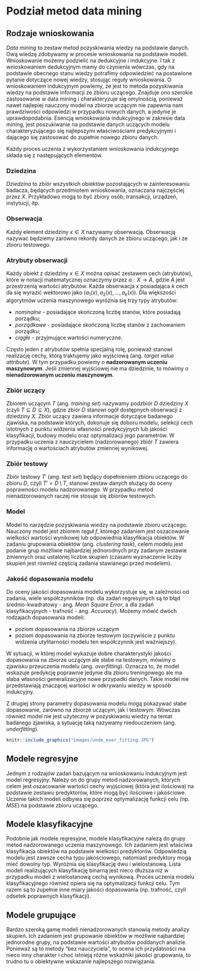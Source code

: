 # Podział metod data mining

## Rodzaje wnioskowania

*Data mining* to zestaw metod pozyskiwania wiedzy na podstawie danych. Ową wiedzę zdobywamy w procesie wnioskowania na podstawie modeli. Wnioskowanie możemy podzielić na dedukcyjne i indukcyjne. I tak z wnioskowaniem dedukcyjnym mamy do czynienia wówczas, gdy na podstawie obecnego stanu wiedzy potrafimy odpowiedzieć na postawione pytanie dotyczące nowej wiedzy, stosując reguły wnioskowania. O wnioskowaniem indukcyjnym powiemy, że jest to metoda pozyskiwania wiedzy na podstawie informacji ze zbioru uczącego. Znajduje ono szerokie zastosowanie w data mining i charakteryzuje się omylnością, ponieważ nawet najlepiej nauczony model na zbiorze uczącym nie zapewnia nam prawdziwości odpowiedzi w przypadku nowych danych, a jedynie je uprawdopodabnia. Esencją wnioskowania indukcyjnego w zakresie data mining, jest poszukiwanie na podstawie danych uczących modelu charakteryzującego się najlepszymi właściwościami predykcyjnymi i dającego się zastosować do zupełnie nowego zbioru danych.

Każdy proces uczenia z wykorzystaniem wnioskowania indukcyjnego składa się z następujących elementów.

### Dziedzina

*Dziedzina* to zbiór wszystkich obiektów pozostających w zainteresowaniu badacza, będących przedmiotem wnioskowania, oznaczana najczęściej przez $X$. Przykładowo mogą to być zbiory osób, transakcji, urządzeń, instytucji, itp.

### Obserwacja

Każdy element dziedziny $x\in X$ nazywamy obserwacją. Obserwacją nazywać będziemy zarówno rekordy danych ze zbioru uczącego, jak i ze zbioru testowego.

### Atrybuty obserwacji

Każdy obiekt z dziedziny $x\in X$ można opisać zestawem cech (atrybutów), które w notacji matematycznej oznaczymy przez $a:X\to A$, gdzie $A$ jest przestrzenią wartości atrybutów. Każda obserwacja $x$ posiadająca $k$ cech da się wyrazić wektorowo jako $(a_1(x), a_2(x), \ldots, a_k(x))$. Dla większości algorytmów uczenia maszynowego wyróżnia się trzy typy atrybutów:

- *nominalne* - posiadające skończoną liczbę stanów, które posiadają porządku;
- *porządkowe* - posiadające skończoną liczbę stanów z zachowaniem porządku;
- *ciągłe* - przyjmujące wartości numeryczne.

Często jeden z atrybutów spełnia specjalną rolę, ponieważ stanowi realizację cechy, którą traktujemy jako wyjściową (ang. *target value attribute*). W tym przypadku powiemy o **nadzorowanym uczeniu maszynowym**. Jeśli zmiennej wyjściowej nie ma dziedzinie, to mówimy o **nienadzorowanym uczeniu maszynowym**.

### Zbiór uczący

Zbiorem uczącym $T$ (ang. *training set*) nazywamy podzbiór $D$ dziedziny $X$ (czyli $T\subseteq D\subseteq X$), gdzie zbiór $D$ stanowi ogół dostępnych obserwacji z dziedziny $X$. Zbiór uczący zawiera informacje dotyczące badanego zjawiska, na podstawie których, dokonuje się doboru modelu, selekcji cech istotnych z punktu widzenia własności predykcyjnych lub jakości klasyfikacji, budowy modelu oraz optymalizacji jego parametrów. W przypadku uczenia z nauczycielem (nadzorowanego) zbiór $T$ zawiera informację o wartościach atrybutów zmiennej wynikowej.

### Zbiór testowy

Zbiór testowy $T'$ (ang. *test set*) będący dopełnieniem zbioru uczącego do zbioru $D$, czyli $T'=D\setminus T$, stanowi zestaw danych służący do oceny poprawności modelu nadzorowanego. W przypadku metod nienadzorowanych raczej nie stosuje się zbiorów testowych.

### Model

Model to narzędzie pozyskiwania wiedzy na podstawie zbioru uczącego. Nauczony model jest zbiorem reguł $f$, którego zadaniem jest oszacowanie wielkości wartości wynikowej lub odpowiednia klasyfikacja obiektów. W zadaniu grupowania obiektów (ang. *clustering task*), celem modelu jest podanie grup możliwie najbardziej jednorodnych przy zadanym zestawie zmiennych oraz ustalonej liczbie skupień (czasami wyznaczenie liczby skupień jest również częścią zadania stawianego przed modelem). 

### Jakość dopasowania modelu

Do oceny jakości dopasowania modelu wykorzystuje się, w zależności od zadania, wiele współczynników (np. dla zadań regresyjnych są to błąd średnio-kwadratowy - ang. *Mean Square Error*, a dla zadań klasyfikacyjnych - trafność  - ang. *Accuracy*). Możemy mówić dwóch rodzajach dopasowania modeli:

- poziom dopasowania na zbiorze uczącym
- poziom dopasowania na zbiorze testowym (oczywiście z punktu widzenia utylitarności modelu ten współczynnik jest ważniejszy).

W sytuacji, w której model wykazuje dobre charakterystyki jakości dopasowania na zbiorze uczącym ale słabe na testowym, mówimy o zjawisku przeuczenia modelu (ang. *overfitting*). Oznacza to, że model wskazuje predykcję poprawnie jedynie dla zbioru treningowego ale ma słaba własności generalizacyjne nowe przypadki danych. Takie model nie przedstawiają znaczącej wartości w odkrywaniu wiedzy w sposób indukcyjny. 

Z drugiej strony parametry dopasowania modelu mogą pokazywać słabe dopasowanie, zarówno na zbiorze uczącym, jak i testowym. Wówczas również model nie jest użyteczny w pozyskiwaniu wiedzy na temat badanego zjawiska, a sytuację taką nazywamy niedouczeniem (ang. *underfitting*).

```r
knitr::include_graphics("images/unde_over_fitting.JPG")
```

## Modele regresyjne

Jednym z rodzajów zadań bazującym na wnioskowaniu indukcyjnym jest model regresyjny. Należy on do grupy metod nadzorowanych, których celem jest oszacowanie wartości cechy wyjściowej (która jest ilościowa) na podstawie zestawu predyktorów, które mogą być ilościowe i jakościowe. Uczenie takich modeli odbywa się poprzez optymalizację funkcji celu (np. $MSE$) na podstawie zbioru uczącego. 

## Modele klasyfikacyjne

Podobnie jak modele regresyjne, modele klasyfikacyjne należą do grupy metod nadzorowanego uczenia maszynowego. Ich zadaniem jest właściwa klasyfikacja obiektów na podstawie wielkości predyktorów. Odpowiedzią modelu jest zawsze cecha typu jakościowego, natomiast predyktory mogą mieć dowolny typ. Wyróżnia się klasyfikację dwu i wielostanową. Lista modeli realizujących klasyfikację binarną jest nieco dłuższa niż w przypadku modeli z wielostanową cechą wynikową. Proces uczenia modelu klasyfikacyjnego również opiera się na optymalizacji funkcji celu. Tym razem są to zupełnie inne miary jakości dopasowania (np. trafność, czyli odsetek poprawnych klasyfikacji).

## Modele grupujące

Bardzo szeroką gamę modeli nienadzorowanych stanowią metody analizy skupień. Ich zadaniem jest grupowanie obiektów w możliwie najbardziej jednorodne grupy, na podstawie wartości atrybutów poddanych analizie. Ponieważ są to metody "bez nauczyciela", to ocena ich przydatności ma nieco inny charakter i choć istnieją różne wskaźniki jakości grupowania, to trudno tu o obiektywne wskazanie najlepszego rozwiązania.

